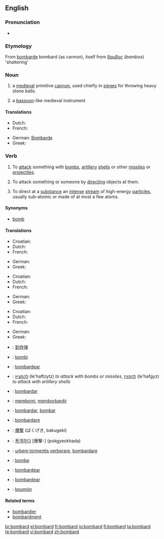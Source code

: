 ==English==

===Pronunciation===
* {{audio|en-us-bombard.ogg|Audio (US)}}

===Etymology===
From {{etyl|fr}} [[bombarde]] bombard (as cannon), itself from {{etyl|el}} [[βαμβος]] (''bambos'') 'shattering'

===Noun===
{{en-noun}}

# a [[medieval]] primitive [[cannon]], used chiefly in [[siege]]s for throwing heavy stone balls.
# {{obsolete}} a [[bassoon]]-like medieval instrument

====Translations====
{{trans-top|medieval primitive cannon}}
* Dutch: {{t-|nl|bombarde}}
* French: {{t+|fr|bombarde}}
{{trans-mid}}
* German: [[Bombarde]]
* Greek: {{t+|el|βομβάρδα|f|tr=vomvárda|sc=Grek}}
{{trans-bottom}}

===Verb===
{{en-verb}}

# To [[attack]] something with [[bomb]]s, [[artillery]] [[shell]]s or other [[missile]]s or [[projectile]]s.
# {{figuratively}} To attack something or someone by [[directing]] objects at them.
# {{physics}} To direct at a [[substance]] an [[intense]] [[stream]] of high-energy [[particle]]s, usually sub-atomic or made of at most a few atoms.

====Synonyms====
* [[bomb]]

====Translations====
{{trans-top|to attack something with bombs, artillery shells, or other missiles}}
* Croatian: {{t-|hr|bombardirati|alt=bombardírati}}
* Dutch: {{t+|nl|bombarderen}}
* French: {{t+|fr|bombarder}}
{{trans-mid}}
* German: {{t-|de|bombardieren}}
* Greek: {{t+|el|βομβαρδίζω|tr=vomvardízo|sc=Grek}}
{{trans-bottom}}

{{trans-top|to attack something or someone by directing objects at them}}
* Croatian: {{t-|hr|bombardirati|alt=bombardírati}}
* Dutch: {{t-|nl|bekogelen}}
* French: {{t+|fr|bombarder}}
{{trans-mid}}
* German: {{t-|de|bombardieren}}
* Greek: {{t+|el|βομβαρδίζω|tr=vomvardízo|sc=Grek}}
{{trans-bottom}}

{{trans-top|to direct at a substance an intense stream of high-energy particles, usually sub-atomic or made of at most a few atoms}}
* Croatian: {{t-|hr|bombardirati|alt=bombardírati}}
* Dutch: {{t+|nl|bombarderen}}
* French: {{t+|fr|bombarder}}
{{trans-mid}}
* German: {{t-|de|bombardieren}}
* Greek: {{t+|el|βομβαρδίζω|tr=vomvardízo|sc=Grek}}
{{trans-bottom}}

{{checktrans-top}}
* {{ttbc|Chinese}}: [[到炸弹]]
* {{ttbc|Esperanto}}: [[bombi]]
* {{ttbc|Galician}}: [[bombardear]]
* {{ttbc|Hebrew}}: [[להפציץ]] (le'haftzytz) ''to attack with bombs or missiles'', [[להפגיז]] (le'hafgyz) ''to attack with artillery shells''
* {{ttbc|Ido}}: [[bombardar]]
* {{ttbc|Indonesian}}: [[bom|membomi]], [[borbardir|memborbardir]]
{{trans-mid}}
* {{ttbc|Interlingua}}: [[bombardar]], [[bombar]]
* {{ttbc|Italian}}: [[bombardare]]
* {{ttbc|Japanese}}: [[爆撃]] (ばくげき, bakugeki)
* {{ttbc|Korean}}: [[폭격하다]] [爆擊-] (pokgyeokhada)
* {{ttbc|Latin}}: [[urbem tormentis verberare]], [[bombardare]]
* {{ttbc|Norwegian}}: [[bombe]]
* {{ttbc|Portuguese}}: [[bombardear]]
* {{ttbc|Spanish}}: [[bombardear]]
* {{ttbc|Volapük}}: [[boumön]]
{{trans-bottom}}

====Related terms====
* [[bombardier]]
* [[bombardment]]

[[br:bombard]]
[[el:bombard]]
[[fr:bombard]]
[[io:bombard]]
[[fi:bombard]]
[[ta:bombard]]
[[te:bombard]]
[[vi:bombard]]
[[zh:bombard]]
